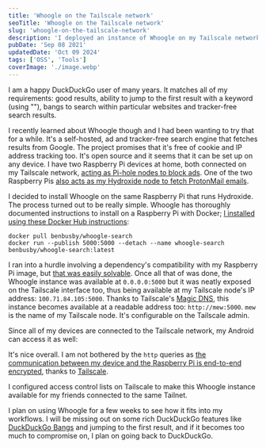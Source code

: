 ```yaml
---
title: 'Whoogle on the Tailscale network'
seoTitle: 'Whoogle on the Tailscale network'
slug: 'whoogle-on-the-tailscale-network'
description: 'I deployed an instance of Whoogle on my Tailscale network so that I can make ad-free and tracker-free Google search queries from my desktop and on the go.'
pubDate: 'Sep 08 2021'
updatedDate: 'Oct 09 2024'
tags: ['OSS', 'Tools']
coverImage: './image.webp'
---
```



I am a happy DuckDuckGo user of many years. It matches all of my requirements: good results, ability to jump to the first result with a keyword (using "\"), bangs to search within particular websites and tracker-free search results.

I recently learned about Whoogle though and I had been wanting to try that for a while. It's a self-hosted, ad and tracker-free search engine that fetches results from Google. The project promises that it's free of cookie and IP address tracking too. It's open source and it seems that it can be set up on any device. I have two Raspberry Pi devices at home, both connected on my Tailscale network, [acting as Pi-hole nodes to block ads](https://www.arun.blog/post/pi-hole-on-tailscale/). One of the two Raspberry Pis [also acts as my Hydroxide node to fetch ProtonMail emails](https://www.arun.blog/post/hydroxide-headless-bridge-for-protonmail-on-tailscale/).

I decided to install Whoogle on the same Raspberry Pi that runs Hydroxide. The process turned out to be really simple. Whoogle has thoroughly documented instructions to install on a Raspberry Pi with Docker; [I installed using these Docker Hub instructions](https://github.com/benbusby/whoogle-search#docker-cli):

```text
docker pull benbusby/whoogle-search
docker run --publish 5000:5000 --detach --name whoogle-search benbusby/whoogle-search:latest
```

I ran into a hurdle involving a dependency's compatibility with my Raspberry Pi image, but [that was easily solvable](https://github.com/benbusby/whoogle-search/issues/420#issuecomment-914547346). Once all that of was done, the Whoogle instance was available at `0.0.0.0:5000` but it was neatly exposed on the Tailscale interface too, thus being available at my Tailscale node's IP address: `100.71.84.105:5000`. Thanks to Tailscale's [Magic DNS](https://tailscale.com/kb/1081/magicdns/), this instance becomes available at a readable address too: `http://mew:5000`. `mew` is the name of my Tailscale node. It's configurable on the Tailscale admin.

<R2Image
	imageKey='blog/assets/whoogle-on-the-tailscale-network-10d1638e-cd98-8063-b1a4-df5732895590.png'
	alt='An image showing a search query on my Whoogle instance.'
/>

Since all of my devices are connected to the Tailscale network, my Android can access it as well:

<R2Image
	imageKey='blog/assets/whoogle-on-the-tailscale-network-10d1638e-cd98-802e-8b03-e5fac44bee13.png'
	alt='An image showing a Whoogle search query on Android.'
/>

It's nice overall. I am not bothered by the `http` queries as [the communication between my device and the Raspberry Pi is end-to-end encrypted](https://tailscale.com/kb/1093/can-tailscale-decrypt-my-traffic/), thanks to [Tailscale](https://www.arun.blog/tags/tailscale/).

I configured access control lists on Tailscale to make this Whoogle instance available for my friends connected to the same Tailnet.

I plan on using Whoogle for a few weeks to see how it fits into my workflows. I will be missing out on some rich DuckDuckGo features like [DuckDuckGo Bangs](https://duckduckgo.com/bang) and jumping to the first result, and if it becomes too much to compromise on, I plan on going back to DuckDuckGo.

